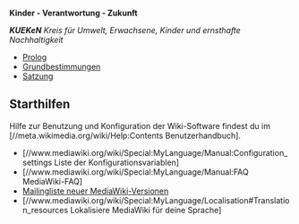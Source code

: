 '''Kinder - Verantwortung - Zukunft'''

'''''KUEKeN''' Kreis für Umwelt, Erwachsene, Kinder und ernsthafte Nachhaltigkeit''

* [[Prolog]]
* [[Grundbestimmungen]]
* [[Satzung]]



== Starthilfen ==

Hilfe zur Benutzung und Konfiguration der Wiki-Software findest du im [//meta.wikimedia.org/wiki/Help:Contents Benutzerhandbuch].


* [//www.mediawiki.org/wiki/Special:MyLanguage/Manual:Configuration_settings Liste der Konfigurationsvariablen]
* [//www.mediawiki.org/wiki/Special:MyLanguage/Manual:FAQ MediaWiki-FAQ]
* [https://lists.wikimedia.org/mailman/listinfo/mediawiki-announce Mailingliste neuer MediaWiki-Versionen]
* [//www.mediawiki.org/wiki/Special:MyLanguage/Localisation#Translation_resources Lokalisiere MediaWiki für deine Sprache]